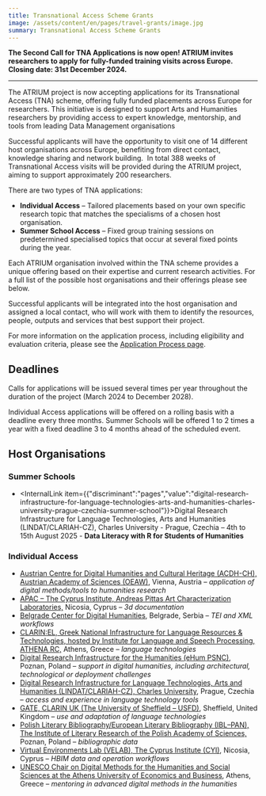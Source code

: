 ```yaml
---
title: Transnational Access Scheme Grants
image: /assets/content/en/pages/travel-grants/image.jpg
summary: Transnational Access Scheme Grants
---
```

**The Second Call for TNA Applications is now open! ATRIUM invites researchers to apply for fully-funded training visits across Europe. Closing date: 31st December 2024.**

---

The ATRIUM project is now accepting applications for its Transnational Access (TNA) scheme, offering fully funded placements across Europe for researchers. This initiative is designed to support Arts and Humanities researchers by providing access to expert knowledge, mentorship, and tools from leading Data Management organisations

Successful applicants will have the opportunity to visit one of 14 different host organisations across Europe, benefiting from direct contact, knowledge sharing and network building.  In total 388 weeks of Transnational Access visits will be provided during the ATRIUM project, aiming to support approximately 200 researchers.

There are two types of TNA applications:

* **Individual Access** – Tailored placements based on your own specific research topic that matches the specialisms of a chosen host organisation.
* **Summer School Access** – Fixed group training sessions on predetermined specialised topics that occur at several fixed points during the year.

Each ATRIUM organisation involved within the TNA scheme provides a unique offering based on their expertise and current research activities. For a full list of the possible host organisations and their offerings please see below.

Successful applicants will be integrated into the host organisation and assigned a local contact, who will work with them to identify the resources, people, outputs and services that best support their project.

For more information on the application process, including eligibility and evaluation criteria, please see the [Application Process page](https://atrium-research.eu/tna-application-process/).

## Deadlines

Calls for applications will be issued several times per year throughout the duration of the project (March 2024 to December 2028).

Individual Access applications will be offered on a rolling basis with a deadline every three months. Summer Schools will be offered 1 to 2 times a year with a fixed deadline 3 to 4 months ahead of the scheduled event.

## Host Organisations

### Summer Schools

* <InternalLink item={{"discriminant":"pages","value":"digital-research-infrastructure-for-language-technologies-arts-and-humanities-charles-university-prague-czechia-summer-school"}}>Digital Research Infrastructure for Language Technologies, Arts and Humanities (LINDAT/CLARIAH-CZ), Charles University</InternalLink> - Prague, Czechia – 4th to 15th August 2025 - **Data Literacy with R for Students of Humanities**

### Individual Access

* [Austrian Centre for Digital Humanities and Cultural Heritage (ACDH-CH), Austrian Academy of Sciences (OEAW)](/austrian-centre-for-digital-humanities-and-cultural-heritage-austrian-academy-of-sciences-vienna-austria/), Vienna, Austria – *application of digital methods/tools to humanities research*
* [APAC – The Cyprus Institute, Andreas Pittas Art Characterization Laboratories,](/andreas-pittas-artcharacterization-laboratories-the-cyprus-institute/) Nicosia, Cyprus – *3d documentation*
* [Belgrade Center for Digital Humanities](/belgrade-center-for-digital-humanities-belgrade-serbia/), Belgrade, Serbia – *TEI and XML workflows*
* [CLARIN:EL, Greek National Infrastructure for Language Resources & Technologies, hosted by Institute for Language and Speech Processing, ATHENA RC,](/clarinel-greek-national-infrastructure-for-language-resources-technologies-hosted-by-institute-for-language-and-speech-processing-athena-rc-athens-greece/) Athens, Greece – *language technologies*
* [Digital Research Infrastructure for the Humanities (eHum PSNC)](/digital-research-infrastructure-for-the-humanities-poznan-poland/), Poznan, Poland – *support in digital humanities, including architectural, technological or deployment challenges*
* [Digital Research Infrastructure for Language Technologies, Arts and Humanities (LINDAT/CLARIAH-CZ), Charles University](/digital-research-infrastructure-for-language-technologies-arts-and-humanities-charles-university-prague-czechia/), Prague, Czechia – *access and experience in language technology tools*
* [GATE, CLARIN UK (The University of Sheffield – USFD)](/gate-clarin-uk-sheffield-united-kingdom/), Sheffield, United Kingdom – *use and adaptation of language technologies*
* [Polish Literary Bibliography/European Literary Bibliography (IBL–PAN), The Institute of Literary Research of the Polish Academy of Sciences,](/polish-literary-bibliography-european-literary-bibliography-pbl-elb-the-institute-of-literary-research-of-the-polish-academy-of-sciences-poznan-poland/) Poznan, Poland – *bibliographic data*
* [Virtual Environments Lab (VELAB), The Cyprus Institute (CYI)](/virtual-environments-lab-the-cyprus-institute-nicosia-cyprus/), Nicosia, Cyprus – *HBIM data and operation workflows*
* [UNESCO Chair on Digital Methods for the Humanities and Social Sciences at the Athens University of Economics and Business](/unesco-chair-on-digital-methods-for-the-humanities-and-social-sciences-at-the-athens-university-of-economics-and-business-athens-greece/), Athens, Greece – *mentoring in advanced digital methods in the humanities*

<LinkButton label="Apply Now" href="/tna-application-process/" />
